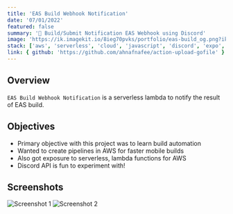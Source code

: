 ```yaml
---
title: 'EAS Build Webhook Notification'
date: '07/01/2022'
featured: false
summary: '🔔 Build/Submit Notification EAS Webhook using Discord'
image: 'https://ik.imagekit.io/8ieg70pvks/portfolio/eas-build_og.png?ik-sdk-version=javascript-1.4.3&updatedAt=1670981729993'
stack: ['aws', 'serverless', 'cloud', 'javascript', 'discord', 'expo', 'webhook']
link: { github: 'https://github.com/ahnafnafee/action-upload-gofile' }
---
```


## Overview

`EAS Build Webhook Notification` is a serverless lambda to notify the result of EAS build.

## Objectives

- Primary objective with this project was to learn build automation
- Wanted to create pipelines in AWS for faster mobile builds
- Also got exposure to serverless, lambda functions for AWS
- Discord API is fun to experiment with!

## Screenshots

![Screenshot 1](https://github.com/ahnafnafee/eas-discord-build-notify/raw/main/assets/success.png)
![Screenshot 2](https://github.com/ahnafnafee/eas-discord-build-notify/raw/main/assets/fail.png)
